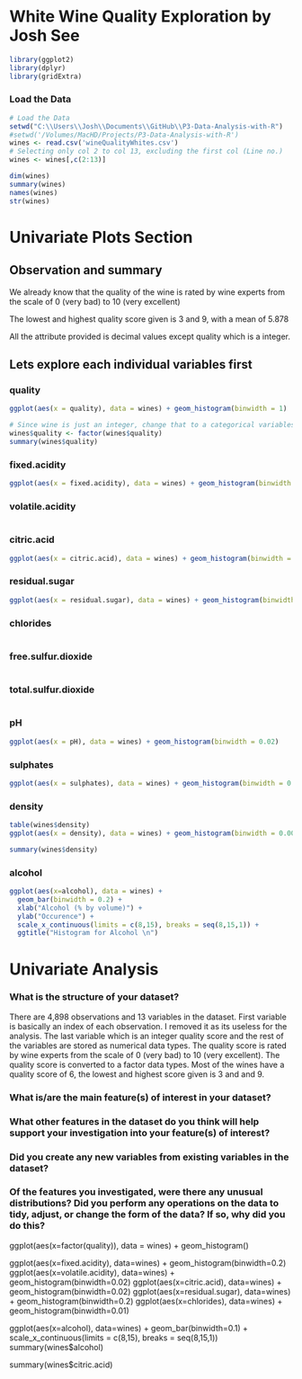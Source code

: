 White Wine Quality Exploration by Josh See
========================================================

```r
library(ggplot2)
library(dplyr)
library(gridExtra)
```

### Load the Data

```r
# Load the Data
setwd("C:\\Users\\Josh\\Documents\\GitHub\\P3-Data-Analysis-with-R")
#setwd('/Volumes/MacHD/Projects/P3-Data-Analysis-with-R')
wines <- read.csv('wineQualityWhites.csv')
# Selecting only col 2 to col 13, excluding the first col (Line no.)
wines <- wines[,c(2:13)]
```

```r
dim(wines)
summary(wines)
names(wines)
str(wines)
```

# Univariate Plots Section

## Observation and summary
We already know that the quality of the wine is rated by wine experts from the scale of 0 (very bad) to 10 (very excellent)

The lowest and highest quality score given is 3 and 9, with a mean of 5.878

All the attribute provided is decimal values except quality which is a integer.

## Lets explore each individual variables first

### quality
```r
ggplot(aes(x = quality), data = wines) + geom_histogram(binwidth = 1)   
```

```r
# Since wine is just an integer, change that to a categorical variables
wines$quality <- factor(wines$quality)
summary(wines$quality)
```

### fixed.acidity
```r
ggplot(aes(x = fixed.acidity), data = wines) + geom_histogram(binwidth = .2)
```

### volatile.acidity
```r

```

### citric.acid
```r
ggplot(aes(x = citric.acid), data = wines) + geom_histogram(binwidth = 0.05)
```

### residual.sugar
```r
ggplot(aes(x = residual.sugar), data = wines) + geom_histogram(binwidth = 0.2)
```

### chlorides
```r

```

### free.sulfur.dioxide
```r

```

### total.sulfur.dioxide
```r

```

### pH
```r
ggplot(aes(x = pH), data = wines) + geom_histogram(binwidth = 0.02)
```

### sulphates
```r
ggplot(aes(x = sulphates), data = wines) + geom_histogram(binwidth = 0.02)
```

### density
```r
table(wines$density)
ggplot(aes(x = density), data = wines) + geom_histogram(binwidth = 0.0005) + coord_cartesian(xlim=c(0.98,1.01))+ scale_x_continuous(breaks=seq(0.98,1.01,.005))

summary(wines$density)
```

### alcohol
```r
ggplot(aes(x=alcohol), data = wines) +
  geom_bar(binwidth = 0.2) +
  xlab("Alcohol (% by volume)") +
  ylab("Occurence") +
  scale_x_continuous(limits = c(8,15), breaks = seq(8,15,1)) +
  ggtitle("Histogram for Alcohol \n")
```


# Univariate Analysis

### What is the structure of your dataset?

There are 4,898 observations and 13 variables in the dataset. First variable is basically an index of each observation. I removed it as its useless for the analysis. The last variable which is an integer quality score and the rest of the variables are stored as numerical data types. The quality score is rated by wine experts from the scale of 0 (very bad) to 10 (very excellent). The quality score is converted to a factor data types. Most of the wines have a quality score of 6, the lowest and highest score given is 3 and and 9.

### What is/are the main feature(s) of interest in your dataset?



### What other features in the dataset do you think will help support your investigation into your feature(s) of interest?

### Did you create any new variables from existing variables in the dataset?

### Of the features you investigated, were there any unusual distributions? Did you perform any operations on the data to tidy, adjust, or change the form of the data? If so, why did you do this?

ggplot(aes(x=factor(quality)), data = wines) + geom_histogram()

ggplot(aes(x=fixed.acidity), data=wines) + geom_histogram(binwidth=0.2)
ggplot(aes(x=volatile.acidity), data=wines) + geom_histogram(binwidth=0.02)
ggplot(aes(x=citric.acid), data=wines) + geom_histogram(binwidth=0.02)
ggplot(aes(x=residual.sugar), data=wines) + geom_histogram(binwidth=0.2)
ggplot(aes(x=chlorides), data=wines) + geom_histogram(binwidth=0.01)

ggplot(aes(x=alcohol), data=wines) + geom_bar(binwidth=0.1) + scale_x_continuous(limits = c(8,15), breaks = seq(8,15,1))
summary(wines$alcohol)

summary(wines$citric.acid)
